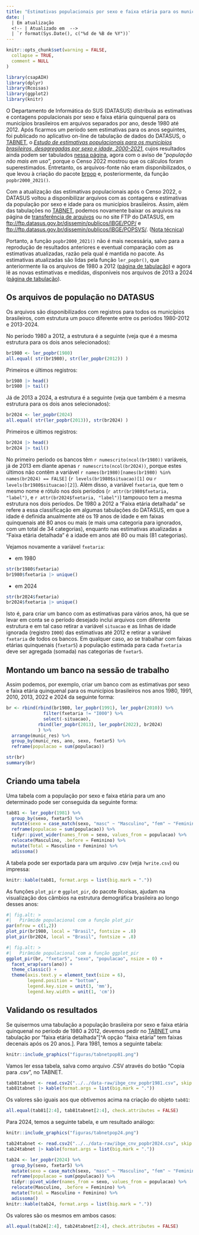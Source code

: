```yaml
---
title: "Estimativas populacionais por sexo e faixa etária para os municípios brasileiros, 1980 - 2024."
date: |
  | Em atualização
  <!-- | Atualizado em  -->
  | `r format(Sys.Date(), c("%d de %B de %Y"))`
---
```


```r
knitr::opts_chunk$set(warning = FALSE,
  collapse = TRUE,
  comment = NULL
)
```

```r
library(csapAIH)
library(dplyr) 
library(Rcoisas) 
library(ggplot2)
library(knitr)
```

O Departamento de Informática do SUS (DATASUS) distribuía as estimativas e contagens populacionais por sexo e faixa etária quinquenal para os municípios brasileiros em arquivos separados por ano, desde 1980 até 2012. Após ficarmos um período sem estimativas para os anos seguintes, foi publicado no aplicativo on-line de tabulação de dados do DATASUS, o [TABNET](https://datasus.saude.gov.br/informacoes-de-saude-tabnet/), o [*Estudo de estimativas populacionais para os municípios brasileiros, desagregadas por sexo e idade, 2000-2021*](http://tabnet.datasus.gov.br/cgi/IBGE/NT-POPULACAO-RESIDENTE-2000-2021.PDF), cujos resultados ainda podem ser tabulados [nessa página](http://tabnet.datasus.gov.br/cgi/deftohtm.exe?ibge/cnv/popsvsbr.def), agora com o aviso de "*população não mais em uso*", porque o Censo 2022 mostrou que os cálculos foram superestimados. Entretanto, os arquivos-fonte não eram disponibilizados, o que levou à criação do pacote [brpop](https://rfsaldanha.github.io/brpop/) e, posteriormente, da função `popbr2000_2021()`.

Com a atualização das estimativas populacionais após o Censo 2022, o DATASUS voltou a disponibilizar arquivos com as contagens e estimativas da população por sexo e idade para os municípios brasileiros. Assim, 
além das tabulações no [TABNET](http://tabnet.datasus.gov.br/cgi/deftohtm.exe?ibge/cnv/popsvs2024br.def),
podemos novamente baixar os arquivos na página de [transferência de arquivos](https://datasus.saude.gov.br/transferencia-de-arquivos/) ou no site FTP do DATASUS, em <ftp://ftp.datasus.gov.br/dissemin/publicos/IBGE/POP/> e <ftp://ftp.datasus.gov.br/dissemin/publicos/IBGE/POPSVS/>. ([Nota técnica](http://tabnet.datasus.gov.br/cgi/IBGE/NT-POPULACAO-RESIDENTE-2000-2024.PDF))

Portanto, a função `popbr2000_2021()` não é mais necessária, salvo para a reprodução de resultados anteriores e eventual comparação com as estimativas atualizadas, razão pela qual é mantida no pacote. As estimativas atualizadas são lidas pela função `ler_popbr()`, que anteriormente lia os arquivos de 1980 a 2012 ([página de tabulação](http://tabnet.datasus.gov.br/cgi/deftohtm.exe?ibge/cnv/popbr.def)) e agora lê as novas estimativas e medidas, disponíveis nos arquivos de 2013 a 2024 ([página de tabulação](http://tabnet.datasus.gov.br/cgi/deftohtm.exe?ibge/cnv/popsvs2024br.def)).

## Os arquivos de população no DATASUS

Os arquivos são disponibilizados com registros para todos os municípios brasileiros, com estrutura um pouco diferente entre os períodos 1980-2012 e 2013-2024.

No período 1980 a 2012, a estrutura é a seguinte (veja que é a mesma estrutura para os dois anos selecionados):
```r
br1980 <- ler_popbr(1980)
all.equal( str(br1980), str(ler_popbr(2012)) )
```

Primeiros e últimos registros:
```r
br1980 |> head()
br1980 |> tail()
```

Já de 2013 a 2024, a estrutura é a seguinte (veja que também é a mesma estrutura para os dois anos selecionados):

```r
br2024 <- ler_popbr(2024)
all.equal( str(ler_popbr(2013)), str(br2024) )
```

Primeiros e últimos registros:
```r
br2024 |> head()
br2024 |> tail()
```

No primeiro período os bancos têm `r numescrito(ncol(br1980))` variáveis, já de 2013 em diante apenas `r numescrito(ncol(br2024))`, porque estes últimos não contêm a variável ``r names(br1980)[names(br1980) %in% names(br2024) == FALSE]`` (`r levels(br1980$situacao)[1]` ou `r levels(br1980$situacao)[2]`). Além disso, a variável `fxetaria`, que tem o mesmo nome e rótulo nos dois períodos (`r attr(br1980$fxetaria, "label")`, e `r attr(br2024$fxetaria, "label")`) tampouco tem a mesma estrutura nos dois períodos. De 1980 a 2012 a "Faixa etária detalhada" se refere a essa classificação em algumas tabulações do DATASUS, em que a idade é definida anualmente até os 19 anos de idade e em faixas quinquenais até 80 anos ou mais (e mais uma categoria para ignorados, com um total de 34 categorias), enquanto nas estimativas atualizadas a "Faixa etária detalhada" é a idade em anos até 80 ou mais (81 categorias).

Vejamos novamente a variável `fxetaria`:

 - em 1980
```r
str(br1980$fxetaria)
br1980$fxetaria |> unique()
```

 - em 2024
```r
str(br2024$fxetaria)
br2024$fxetaria |> unique()
```

Isto é, para criar um banco com as estimativas para vários anos, há que se levar em conta se o período desejado inclui arquivos com diferente estrutura e em tal caso retirar a variável `situacao` e as linhas de idade ignorada (registro `I000`) das estimativas até 2012 e retirar a variável `fxetaria` de todos os bancos. Em qualquer caso, ao se trabalhar com faixas etárias quinquenais (`fxetar5`) a população estimada para cada `fxetaria` deve ser agregada (somada) nas categorias de `fxetar5`.

## Montando um banco na sessão de trabalho

Assim podemos, por exemplo, criar um banco com as estimativas por sexo e faixa etária quinquenal para os municípios brasileiros nos anos 1980, 1991, 2010, 2013, 2022 e 2024 da seguinte forma:

```r
br <- rbind(rbind(br1980, ler_popbr(1991), ler_popbr(2010)) %>%
              filter(fxetaria != "I000") %>% 
              select(-situacao),
            rbind(ler_popbr(2013), ler_popbr(2022), br2024)
            ) %>% 
  arrange(munic_res) %>% 
  group_by(munic_res, ano, sexo, fxetar5) %>% 
  reframe(populacao = sum(populacao))

str(br)
summary(br)
```

## Criando uma tabela 

Uma tabela com a população por sexo e faixa etária para um ano determinado pode ser conseguida da seguinte forma: 
```r
tab81 <- ler_popbr(1981) %>% 
  group_by(sexo, fxetar5) %>% 
  mutate(sexo = case_match(sexo, "masc" ~ "Masculino", "fem" ~ "Feminino")) %>% 
  reframe(populacao = sum(populacao)) %>% 
  tidyr::pivot_wider(names_from = sexo, values_from = populacao) %>% 
  relocate(Masculino, .before = Feminino) %>% 
  mutate(Total = Masculino + Feminino) %>% 
  adissoma()
```

A tabela pode ser exportada para um arquivo .csv (veja `?write.csv`) ou impressa:
```r
knitr::kable(tab81, format.args = list(big.mark = "."))
```

As funções `plot_pir` e `ggplot_pir`, do pacote Rcoisas, ajudam na visualização dos câmbios na estrutura demográfica brasileira ao longo desses anos:

```r
#| fig.alt: >
#|   Pirâmide populacional com a função plot_pir
par(mfrow = c(1,2))
plot_pir(br1980, local = "Brasil", fontsize = .8)
plot_pir(br2024, local = "Brasil", fontsize = .8)
```

```r
#| fig.alt: >
#|   Pirâmide populacional com a função ggplot_pir
ggplot_pir(br, "fxetar5", "sexo", "populacao", nsize = 0) +
  facet_wrap(vars(ano)) + 
  theme_classic() +
  theme(axis.text.y = element_text(size = 6),
        legend.position = "bottom",
        legend.key.size = unit(3, 'mm'),
        legend.key.width = unit(1, 'cm')) 
```


## Validando os resultados

Se quisermos uma tabulação a população brasileira por sexo e faixa etária quinquenal no período de 1980 a 2012, devemos pedir no [TABNET](http://tabnet.datasus.gov.br/cgi/tabcgi.exe?ibge/cnv/popbr.def) uma tabulação por "faixa etária detalhada"[^A opção "faixa etária" tem faixas decenais após os 20 anos.]. Para 1981, temos a seguinte tabela:

```r
knitr::include_graphics("figuras/tabnetpop81.png")
```

Vamos ler essa tabela, salva como arquivo .CSV através do botão "Copia para .csv", no TABNET.

```r
tab81tabnet <- read.csv2("../../data-raw/ibge_cnv_popbr1981.csv", skip = 3, nrows = 18, encoding = "latin1")
tab81tabnet |> kable(format.args = list(big.mark = "."))
```

Os valores são iguais aos que obtivemos acima na criação do objeto `tab81`:
```r
all.equal(tab81[2:4], tab81tabnet[2:4], check.attributes = FALSE)
```

Para 2024, temos a seguinte tabela, e um resultado análogo:

```r
knitr::include_graphics("figuras/tabnetpop24.png")
```

```r
tab24tabnet <- read.csv2("../../data-raw/ibge_cnv_popbr2024.csv", skip = 3, nrows = 18, encoding = "latin1")
tab24tabnet |> kable(format.args = list(big.mark = "."))
```

```r
tab24 <- ler_popbr(2024) %>% 
  group_by(sexo, fxetar5) %>% 
  mutate(sexo = case_match(sexo, "masc" ~ "Masculino", "fem" ~ "Feminino")) %>% 
  reframe(populacao = sum(populacao)) %>% 
  tidyr::pivot_wider(names_from = sexo, values_from = populacao) %>% 
  relocate(Masculino, .before = Feminino) %>% 
  mutate(Total = Masculino + Feminino) %>% 
  adissoma()
knitr::kable(tab24, format.args = list(big.mark = "."))
```


Os valores são os mesmos em ambos casos:
```r
all.equal(tab24[2:4], tab24tabnet[2:4], check.attributes = FALSE)
```

